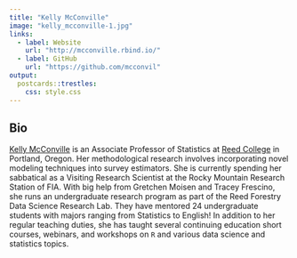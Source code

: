 ```yaml
---
title: "Kelly McConville"
image: "kelly_mcconville-1.jpg"
links:
  - label: Website
    url: "http://mcconville.rbind.io/"
  - label: GitHub
    url: "https://github.com/mcconvil"
output:
  postcards::trestles:
    css: style.css
---
```

 
## Bio

[Kelly McConville](http://mcconville.rbind.io/) is an Associate Professor of Statistics at [Reed College](https://www.reed.edu/math/) in Portland, Oregon.  Her methodological research involves incorporating novel modeling techniques into survey estimators.  She is currently spending her sabbatical as a Visiting Research Scientist at the Rocky Mountain Research Station of FIA.  With big help from Gretchen Moisen and Tracey Frescino, she runs an undergraduate research program as part of the Reed Forestry Data Science Research Lab.  They have mentored 24 undergraduate students with majors ranging from Statistics to English!  In addition to her regular teaching duties, she has taught several continuing education short courses, webinars, and workshops on `R` and various data science and statistics topics.  

